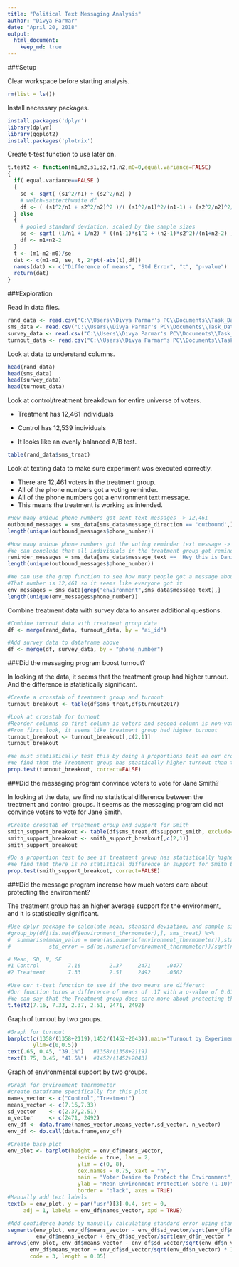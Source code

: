 ```yaml
---
title: "Political Text Messaging Analysis"
author: "Divya Parmar"
date: "April 20, 2018"
output: 
  html_document:
    keep_md: true
---
```


###Setup

Clear workspace before starting analysis.

```r
rm(list = ls())
```

Install necessary packages.

```r

install.packages('dplyr')
library(dplyr)
library(ggplot2)
install.packages('plotrix')

```

Create t-test function to use later on.

```r

t.test2 <- function(m1,m2,s1,s2,n1,n2,m0=0,equal.variance=FALSE)
{
  if( equal.variance==FALSE ) 
  {
    se <- sqrt( (s1^2/n1) + (s2^2/n2) )
    # welch-satterthwaite df
    df <- ( (s1^2/n1 + s2^2/n2)^2 )/( (s1^2/n1)^2/(n1-1) + (s2^2/n2)^2/(n2-1) )
  } else
  {
    # pooled standard deviation, scaled by the sample sizes
    se <- sqrt( (1/n1 + 1/n2) * ((n1-1)*s1^2 + (n2-1)*s2^2)/(n1+n2-2) ) 
    df <- n1+n2-2
  }      
  t <- (m1-m2-m0)/se 
  dat <- c(m1-m2, se, t, 2*pt(-abs(t),df))    
  names(dat) <- c("Difference of means", "Std Error", "t", "p-value")
  return(dat) 
}

```

###Exploration

Read in data files.


```r
rand_data <- read.csv("C:\\Users\\Divya Parmar's PC\\Documents\\Task_Data_Analyst_Institute\\data\\randomization.csv")
sms_data <- read.csv("C:\\Users\\Divya Parmar's PC\\Documents\\Task_Data_Analyst_Institute\\data\\text_message_data.csv")
survey_data <- read.csv("C:\\Users\\Divya Parmar's PC\\Documents\\Task_Data_Analyst_Institute\\data\\survey_data.csv")
turnout_data <- read.csv("C:\\Users\\Divya Parmar's PC\\Documents\\Task_Data_Analyst_Institute\\data\\turnout_data.csv")
```

Look at data to understand columns.

```r

head(rand_data)
head(sms_data)
head(survey_data)
head(turnout_data)

```

Look at control/treatment breakdown for entire universe of voters.

* Treatment has 12,461 individuals

* Control has 12,539 individuals

* It looks like an evenly balanced A/B test.

```r

table(rand_data$sms_treat)

```

Look at texting data to make sure experiment was executed correctly.

* There are 12,461 voters in the treatment group.
* All of the phone numbers got a voting reminder.
* All of the phone numbers got a environment text message.
* This means the treatment is working as intended.

```r
#How many unique phone numbers got sent text messages -> 12,461
outbound_messages = sms_data[sms_data$message_direction == 'outbound',]
length(unique(outbound_messages$phone_number))

#How many unique phone numbers got the voting reminder text message -> 12,461
#We can conclude that all individuals in the treatment group got reminder text messages as intended
reminder_messages = sms_data[sms_data$message_text == 'Hey this is Daniel from VoteReminder, wanted to remind you to vote this Tuesday! How do you plan to get to your polling location?',]
length(unique(outbound_messages$phone_number))

#We can use the grep function to see how many people got a message about the environment
#That number is 12,461 so it seems like everyone got it
env_messages = sms_data[grep("environment",sms_data$message_text),]
length(unique(env_messages$phone_number))

```

Combine treatment data with survey data to answer additional questions.

```r

#Combine turnout data with treatment group data
df <- merge(rand_data, turnout_data, by = "ai_id")

#Add survey data to dataframe above
df <- merge(df, survey_data, by = "phone_number")

```

###Did the messaging program boost turnout?

In looking at the data, it seems that the treatment group had higher turnout. And the difference is statistically significant.

```r

#Create a crosstab of treatment group and turnout
turnout_breakout <- table(df$sms_treat,df$turnout2017)

#Look at crosstab for turnout
#Reorder columns so first column is voters and second column is non-voters
#From first look, it seems like treatment group had higher turnout
turnout_breakout <- turnout_breakout[,c(2,1)]
turnout_breakout

#We must statistically test this by doing a proportions test on our crosstab table
#We find that the Treatment group has stastically higher turnout than the Control group with a p-value of 0.03
prop.test(turnout_breakout, correct=FALSE) 

```


###Did the messaging program convince voters to vote for Jane Smith?

In looking at the data, we find no statistical difference between the treatment and control groups. It seems as the messaging program did not convince voters to vote for Jane Smith.

```r
#Create crosstab of treatment group and support for Smith
smith_support_breakout <- table(df$sms_treat,df$support_smith, exclude=NULL)
smith_support_breakout <- smith_support_breakout[,c(2,1)]
smith_support_breakout

#Do a proportion test to see if treatment group has statistically higher rate of support for Smith
#We find that there is no statistical difference in support for Smith between the two groups
prop.test(smith_support_breakout, correct=FALSE) 
```

###Did the message program increase how much voters care about protecting the environment?

The treatment group has an higher average support for the environment, and it is statistically significant.

```r

#Use dplyr package to calculate mean, standard deviation, and sample size for environmental protection
#group_by(df[!is.na(df$environment_thermometer),], sms_treat) %>%
#  summarise(mean_value = mean(as.numeric(environment_thermometer)),standard_dev = sd(as.numeric(environment_thermometer)), n_values = n(),
#            std_error = sd(as.numeric(environment_thermometer))/sqrt(n()))

# Mean, SD, N, SE
#1 Control         7.16         2.37     2471     .0477
#2 Treatment       7.33         2.51     2492     .0502

#Use our t-test function to see if the two means are different
#Our function turns a difference of means of .17 with a p-value of 0.015
#We can say that the Treatment group does care more about protecting the environment
t.test2(7.16, 7.33, 2.37, 2.51, 2471, 2492)


```

Graph of turnout by two groups.

```r

#Graph for turnout
barplot(c(1358/(1358+2119),1452/(1452+2043)),main="Turnout by Experiment Group", xlab="Group",names.arg=c("Control","Treatment"),
        ylim=c(0,0.5))
text(.65, 0.45, "39.1%")   #1358/(1358+2119)
text(1.75, 0.45, "41.5%")  #1452/(1452+2043)


```

Graph of environmental support by two groups.

```r

#Graph for environment thermometer
#create dataframe specifically for this plot
names_vector <- c("Control","Treatment")
means_vector <- c(7.16,7.33)
sd_vector    <- c(2.37,2.51)
n_vector     <- c(2471, 2492)
env_df <- data.frame(names_vector,means_vector,sd_vector, n_vector)
env_df <- do.call(data.frame,env_df)

#Create base plot
env_plot <- barplot(height = env_df$means_vector,
                      beside = true, las = 2,
                      ylim = c(0, 8),
                      cex.names = 0.75, xaxt = "n",
                      main = "Voter Desire to Protect the Environment",
                      ylab = "Mean Environment Protection Score (1-10)",
                      border = "black", axes = TRUE)
#Manually add text labels
text(x = env_plot, y = par("usr")[3]-0.4, srt = 0,
     adj = 1, labels = env_df$names_vector, xpd = TRUE)

#Add confidence bands by manually calculating standard error using standard deviation and sample size
segments(env_plot, env_df$means_vector - env_df$sd_vector/sqrt(env_df$n_vector) * 1.96, env_plot,
         env_df$means_vector + env_df$sd_vector/sqrt(env_df$n_vector * 1.96), lwd = 1.5)
arrows(env_plot, env_df$means_vector - env_df$sd_vector/sqrt(env_df$n_vector) * 1.96, env_plot,
       env_df$means_vector + env_df$sd_vector/sqrt(env_df$n_vector) * 1.96, lwd = 1.5, angle = 90,
       code = 3, length = 0.05)

```